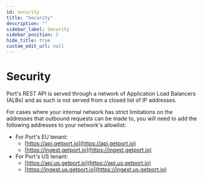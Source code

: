 ```yaml
---
id: security
title: "Security"
description: ""
sidebar_label: Security
sidebar_position: 2
hide_title: true
custom_edit_url: null
---
```



# Security

Port's REST API is served through a network of Application Load Balancers (ALBs) and as such is not served from a closed list of IP addresses.

For cases where your internal network has strict limitations on the addresses that outbound requests can be made to, you will need to add the following addresses to your network's allowlist:

- For Port's EU tenant:
  - [https://api.getport.io](https://api.getport.io)
  - [https://ingest.getport.io](https://ingest.getport.io)
- For Port's US tenant:
  - [https://api.us.getport.io](https://api.us.getport.io)
  - [https://ingest.us.getport.io](https://ingest.us.getport.io)
